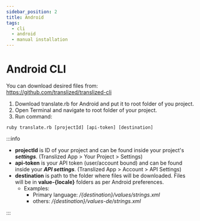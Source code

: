 ```yaml
---
sidebar_position: 2
title: Android
tags:
  - cli
  - android
  - manual installation
---
```


# Android CLI

You can download desired files from: <https://github.com/translized/translized-cli>

1. Download translate.rb for Android and put it to root folder of you project.
2. Open Terminal and navigate to root folder of your project.
3. Run command:

```shell
ruby translate.rb [projectId] [api-token] [destination]
```

:::info

- **projectId** is ID of your project and can be found inside your project's **_settings_**. (Translized App > Your Project > Settings)
- **api-token** is your API token (user/account bound) and can be found inside your **_API settings_**. (Translized App > Account > API Settings)
- **destination** is path to the folder where files will be downloaded. Files will be in **value-{locale}** folders as per Android preferences.
  - Examples:
    - Primary language: _/{destination}/values/strings.xml_
    - others: _/{destination}/values-de/strings.xml_

:::
